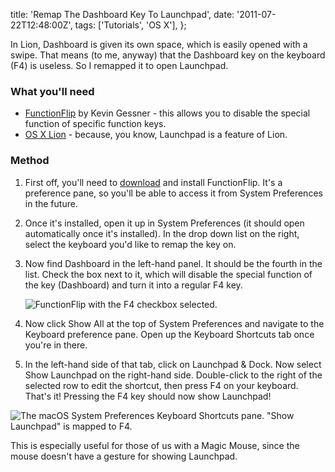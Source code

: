   title: 'Remap The Dashboard Key To Launchpad',
  date: '2011-07-22T12:48:00Z',
  tags: ['Tutorials', 'OS X'],
};

In Lion, Dashboard is given its own space, which is easily opened with a swipe.
That means (to me, anyway) that the Dashboard key on the keyboard (F4) is
useless. So I remapped it to open Launchpad.

### What you'll need

- [FunctionFlip](http://kevingessner.com/software/functionflip/) by Kevin
  Gessner - this allows you to disable the special function of specific function
  keys.
- [OS X Lion](http://itunes.apple.com/gb/app/os-x-lion/id444303913?mt=12&at=10l7rn) -
  because, you know, Launchpad is a feature of Lion.

### Method

1. First off, you'll need to
   [download](http://kevingessner.com/software/functionflip/) and install
   FunctionFlip. It's a preference pane, so you'll be able to access it from
   System Preferences in the future.

2. Once it's installed, open it up in System Preferences (it should open
   automatically once it's installed). In the drop down list on the right,
   select the keyboard you'd like to remap the key on.

3. Now find Dashboard in the left-hand panel. It should be the fourth in the
   list. Check the box next to it, which will disable the special function of
   the key (Dashboard) and turn it into a regular F4 key.

   ![FunctionFlip with the F4 checkbox selected.](/img/2011-07-FunctionFlip.png)

4. Now click Show All at the top of System Preferences and navigate to the
   Keyboard preference pane. Open up the Keyboard Shortcuts tab once you're in
   there.

5. In the left-hand side of that tab, click on Launchpad & Dock. Now select Show
   Launchpad on the right-hand side. Double-click to the right of the selected
   row to edit the shortcut, then press F4 on your keyboard. That's it! Pressing
   the F4 key should now show Launchpad!

![The macOS System Preferences Keyboard Shortcuts pane. "Show Launchpad" is mapped to F4.](/img/2011-07-Shortcuts.png)

This is especially useful for those of us with a Magic Mouse, since the mouse
doesn't have a gesture for showing Launchpad.
